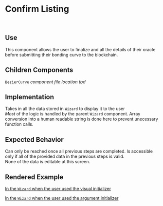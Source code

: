 
<Meta title="MDX/Endpoint Wizard/Steps/Confirm Listing" />

# Confirm Listing

<br />

## Use

This component allows the user to finalize and all the details of their oracle before submitting their bonding curve
to the blockchain.

## Children Components

`BezierCurve` _component file location tbd_

## Implementation

Takes in all the data stored in `Wizard` to display it to the user <br />
_Most_ of the logic is handled by the parent `Wizard` component. Array conversion into a human readable string is done here
to prevent unecessary function calls.

## Expected Behavior

Can only be reached once all previous steps are completed. Is accessible only if all of the provided data in the previous
steps is valid. <br />
None of the data is editable at this screen.

## Rendered Example

[In the `Wizard` when the user used the visual initializer](/?path=/story/components-endpoint-wizard-full-wizard--epsilon)

<Canvas>
   <Story id={"components-endpoint-wizard-full-wizard--epsilon"} />
</Canvas>

[In the `Wizard` when the user used the argument initializer](/?path=/story/components-endpoint-wizard-full-wizard--zeta)

<Canvas>
   <Story id={"components-endpoint-wizard-full-wizard--zeta"} />
</Canvas>
